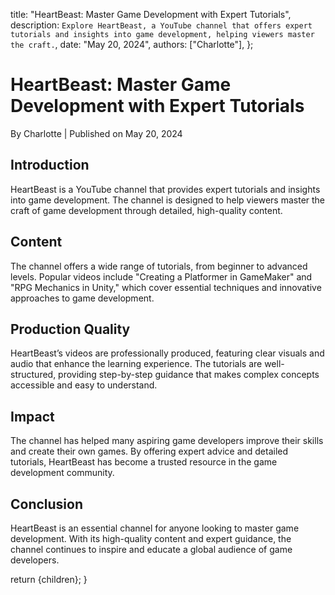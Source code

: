
  title: "HeartBeast: Master Game Development with Expert Tutorials",
  description: `Explore HeartBeast, a YouTube channel that offers expert tutorials and insights into game development, helping viewers master the craft.`,
  date: "May 20, 2024",
  authors: ["Charlotte"],
};

<h1>HeartBeast: Master Game Development with Expert Tutorials</h1>
<div className="text-sm text-gray-500 dark:text-gray-400">
  By Charlotte | Published on May 20, 2024
</div>

<section id="introduction">
  <h2>Introduction</h2>
  <span>
    HeartBeast is a YouTube channel that provides expert tutorials and insights
    into game development. The channel is designed to help viewers master the
    craft of game development through detailed, high-quality content.
  </span>
</section>

<section id="content">
  <h2>Content</h2>
  <span>
    The channel offers a wide range of tutorials, from beginner to advanced
    levels. Popular videos include "Creating a Platformer in GameMaker" and "RPG
    Mechanics in Unity," which cover essential techniques and innovative
    approaches to game development.
  </span>
</section>

<section id="production-quality">
  <h2>Production Quality</h2>
  <span>
    HeartBeast’s videos are professionally produced, featuring clear visuals and
    audio that enhance the learning experience. The tutorials are
    well-structured, providing step-by-step guidance that makes complex concepts
    accessible and easy to understand.
  </span>
</section>

<section id="impact">
  <h2>Impact</h2>
  <span>
    The channel has helped many aspiring game developers improve their skills
    and create their own games. By offering expert advice and detailed
    tutorials, HeartBeast has become a trusted resource in the game development
    community.
  </span>
</section>

<section id="conclusion">
  <h2>Conclusion</h2>
  <span>
    HeartBeast is an essential channel for anyone looking to master game
    development. With its high-quality content and expert guidance, the channel
    continues to inspire and educate a global audience of game developers.
  </span>
</section>

  return <MdxLayout>{children}</MdxLayout>;
}
